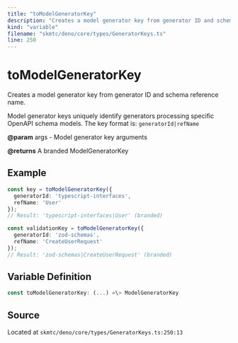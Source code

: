 ```yaml
---
title: "toModelGeneratorKey"
description: "Creates a model generator key from generator ID and schema reference name."
kind: "variable"
filename: "skmtc/deno/core/types/GeneratorKeys.ts"
line: 250
---
```


# toModelGeneratorKey

Creates a model generator key from generator ID and schema reference name.

Model generator keys uniquely identify generators processing specific
OpenAPI schema models. The key format is: `generatorId|refName`


**@param** args - Model generator key arguments

**@returns** A branded ModelGeneratorKey


## Example

```typescript
const key = toModelGeneratorKey({
  generatorId: 'typescript-interfaces',
  refName: 'User'
});
// Result: 'typescript-interfaces|User' (branded)

const validationKey = toModelGeneratorKey({
  generatorId: 'zod-schemas',
  refName: 'CreateUserRequest'
});
// Result: 'zod-schemas|CreateUserRequest' (branded)
```

## Variable Definition

```typescript
const toModelGeneratorKey: (...) =\> ModelGeneratorKey
```

## Source

Located at `skmtc/deno/core/types/GeneratorKeys.ts:250:13`
